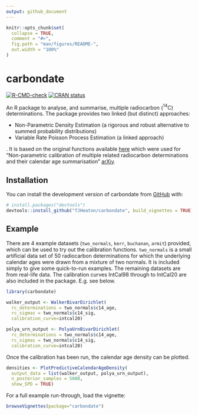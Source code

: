 ```yaml
---
output: github_document
---
```


<!-- README.md is generated from README.Rmd. Please edit that file -->

```r
knitr::opts_chunk$set(
  collapse = TRUE,
  comment = "#>",
  fig.path = "man/figures/README-",
  out.width = "100%"
)
```

# carbondate

<!-- badges: start -->
[![R-CMD-check](https://github.com/TJHeaton/carbondate/actions/workflows/R-CMD-check.yaml/badge.svg)](https://github.com/TJHeaton/carbondate/actions/workflows/R-CMD-check.yaml)
[![CRAN status](https://www.r-pkg.org/badges/version/carbondate)](https://CRAN.R-project.org/package=carbondate)
<!-- badges: end -->

An R package to analyse, and summarise, multiple radiocarbon ($^{14}$C) determinations. The package provides two linked (but distinct) approaches:

- Non-Parametric Density Estimation (a rigorous and robust alternative to summed probability distributions)
- Variable Rate Poisson Process Estimation (a linked approach)

. It is based on the 
original functions available 
[here](https://github.com/TJHeaton/NonparametricCalibration) which were used for 
"Non-parametric calibration of multiple related radiocarbon determinations and 
their calendar age summarisation" [arXiv](https://arxiv.org/abs/2109.15024).

## Installation

You can install the development version of carbondate from 
[GitHub](https://github.com/) with:

``` r
# install.packages("devtools")
devtools::install_github("TJHeaton/carbondate", build_vignettes = TRUE)
```

## Example

There are 4 example datasets (`two_normals`, `kerr`, `buchanan`, `armit`) provided, which can 
be used to try out the calibration functions. `two_normals` is a small artificial data set of 50
radiocarbon determinations for which the underlying calendar ages were drawn from a mixture
of two normals. It is included simply to give some quick-to-run examples. The remaining datasets
are from real-life data. The calibration curves IntCal98 through to IntCal20 are
also included in the package. E.g. see below.

```r
library(carbondate)

walker_output <- WalkerBivarDirichlet(
  rc_determinations = two_normals$c14_age,
  rc_sigmas = two_normals$c14_sig,
  calibration_curve=intcal20)

polya_urn_output <- PolyaUrnBivarDirichlet(
  rc_determinations = two_normals$c14_age,
  rc_sigmas = two_normals$c14_sig,
  calibration_curve=intcal20)
```

Once the calibration has been run, the calendar age density can be plotted. 

```r
densities <- PlotPredictiveCalendarAgeDensity(
  output_data = list(walker_output, polya_urn_output),
  n_posterior_samples = 5000,
  show_SPD = TRUE)
```

For a full example run-through, load the vignette:

``` r
browseVignettes(package="carbondate")
```



